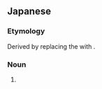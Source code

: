 ==Japanese==
{{ja-kanjitab|yomi=o|ちゅう|に|びょう}}

===Etymology===
Derived by replacing the {{m|ja|中|tr=chū||middle [school]}} with {{m|ja|厨|tr=chū||freak; nerd}}.

===Noun===
{{ja-noun|ちゅうにびょう}}

# {{alternative spelling of|中二病|lang=ja}}